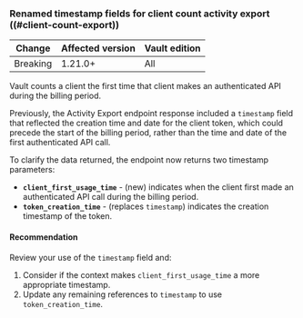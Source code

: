 ### Renamed timestamp fields for client count activity export ((#client-count-export))

<!-- BEGIN: Vault:=v1.21.x -->

| Change       | Affected version | Vault edition
| ------------ | ---------------- | -------------
| Breaking     | 1.21.0+          | All

<!-- END: Vault:=v1.21.x -->

Vault counts a client the first time that client makes an authenticated API
during the billing period.

Previously, the Activity Export endpoint response included a `timestamp`
field that reflected the creation time and date for the client token, which
could precede the start of the billing period, rather than the time and date
of the first authenticated API call.

To clarify the data returned, the endpoint now returns two timestamp parameters:

- **`client_first_usage_time`** - (new) indicates when the client first made an
  authenticated API call during the billing period.
- **`token_creation_time`** - (replaces `timestamp`) indicates the creation
  timestamp of the token.


#### Recommendation

Review your use of the `timestamp` field and:

1. Consider if the context makes `client_first_usage_time` a more appropriate
   timestamp.
1. Update any remaining references to `timestamp` to use `token_creation_time`.

